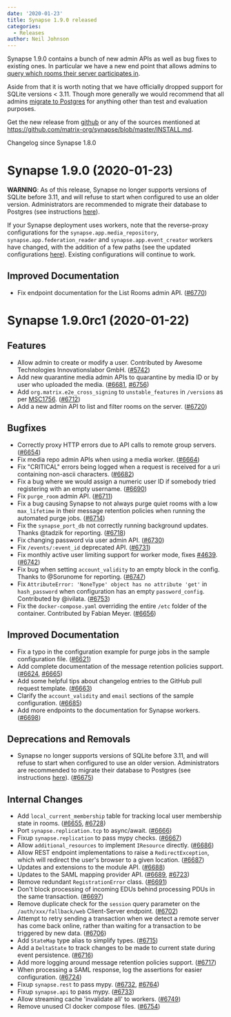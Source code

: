 ```yaml
---
date: '2020-01-23'
title: Synapse 1.9.0 released
categories:
  - Releases
author: Neil Johnson
---
```


Synapse 1.9.0 contains a bunch of new admin APIs as well as bug fixes to existing ones. In particular we have a new end point that allows admins to [query which rooms their server participates in](https://github.com/matrix-org/synapse/blob/master/docs/admin_api/rooms.md).

Aside from that it is worth noting that we have officially dropped support for SQLite versions < 3.11. Though more generally we would recommend that all admins [migrate to Postgres](https://github.com/matrix-org/synapse/blob/release-v1.9.0/docs/postgres.md) for anything other than test and evaluation purposes.

Get the new release from [github](https://github.com/matrix-org/synapse/releases/tag/v1.9.0) or any of the sources mentioned at https://github.com/matrix-org/synapse/blob/master/INSTALL.md.


Changelog since Synapse 1.8.0

Synapse 1.9.0 (2020-01-23)
==========================

**WARNING**: As of this release, Synapse no longer supports versions of SQLite before 3.11, and will refuse to start when configured to use an older version. Administrators are recommended to migrate their database to Postgres (see instructions [here](https://github.com/matrix-org/synapse/blob/release-v1.9.0/docs/postgres.md)).

If your Synapse deployment uses workers, note that the reverse-proxy configurations for the `synapse.app.media_repository`, `synapse.app.federation_reader` and `synapse.app.event_creator` workers have changed, with the addition of a few paths (see the updated configurations [here](https://github.com/matrix-org/synapse/blob/release-v1.9.0/docs/workers.md#available-worker-applications)). Existing configurations will continue to work.


Improved Documentation
----------------------

- Fix endpoint documentation for the List Rooms admin API. ([\#6770](https://github.com/matrix-org/synapse/issues/6770))


Synapse 1.9.0rc1 (2020-01-22)
=============================

Features
--------

- Allow admin to create or modify a user. Contributed by Awesome Technologies Innovationslabor GmbH. ([\#5742](https://github.com/matrix-org/synapse/issues/5742))
- Add new quarantine media admin APIs to quarantine by media ID or by user who uploaded the media. ([\#6681](https://github.com/matrix-org/synapse/issues/6681), [\#6756](https://github.com/matrix-org/synapse/issues/6756))
- Add `org.matrix.e2e_cross_signing` to `unstable_features` in `/versions` as per [MSC1756](https://github.com/matrix-org/matrix-doc/pull/1756). ([\#6712](https://github.com/matrix-org/synapse/issues/6712))
- Add a new admin API to list and filter rooms on the server. ([\#6720](https://github.com/matrix-org/synapse/issues/6720))


Bugfixes
--------

- Correctly proxy HTTP errors due to API calls to remote group servers. ([\#6654](https://github.com/matrix-org/synapse/issues/6654))
- Fix media repo admin APIs when using a media worker. ([\#6664](https://github.com/matrix-org/synapse/issues/6664))
- Fix "CRITICAL" errors being logged when a request is received for a uri containing non-ascii characters. ([\#6682](https://github.com/matrix-org/synapse/issues/6682))
- Fix a bug where we would assign a numeric user ID if somebody tried registering with an empty username. ([\#6690](https://github.com/matrix-org/synapse/issues/6690))
- Fix `purge_room` admin API. ([\#6711](https://github.com/matrix-org/synapse/issues/6711))
- Fix a bug causing Synapse to not always purge quiet rooms with a low `max_lifetime` in their message retention policies when running the automated purge jobs. ([\#6714](https://github.com/matrix-org/synapse/issues/6714))
- Fix the `synapse_port_db` not correctly running background updates. Thanks @tadzik for reporting. ([\#6718](https://github.com/matrix-org/synapse/issues/6718))
- Fix changing password via user admin API. ([\#6730](https://github.com/matrix-org/synapse/issues/6730))
- Fix `/events/:event_id` deprecated API. ([\#6731](https://github.com/matrix-org/synapse/issues/6731))
- Fix monthly active user limiting support for worker mode, fixes [#4639](https://github.com/matrix-org/synapse/issues/4639). ([\#6742](https://github.com/matrix-org/synapse/issues/6742))
- Fix bug when setting `account_validity` to an empty block in the config. Thanks to @Sorunome for reporting. ([\#6747](https://github.com/matrix-org/synapse/issues/6747))
- Fix `AttributeError: 'NoneType' object has no attribute 'get'` in `hash_password` when configuration has an empty `password_config`. Contributed by @ivilata. ([\#6753](https://github.com/matrix-org/synapse/issues/6753))
- Fix the `docker-compose.yaml` overriding the entire `/etc` folder of the container. Contributed by Fabian Meyer. ([\#6656](https://github.com/matrix-org/synapse/issues/6656))


Improved Documentation
----------------------

- Fix a typo in the configuration example for purge jobs in the sample configuration file. ([\#6621](https://github.com/matrix-org/synapse/issues/6621))
- Add complete documentation of the message retention policies support. ([\#6624](https://github.com/matrix-org/synapse/issues/6624), [\#6665](https://github.com/matrix-org/synapse/issues/6665))
- Add some helpful tips about changelog entries to the GitHub pull request template. ([\#6663](https://github.com/matrix-org/synapse/issues/6663))
- Clarify the `account_validity` and `email` sections of the sample configuration. ([\#6685](https://github.com/matrix-org/synapse/issues/6685))
- Add more endpoints to the documentation for Synapse workers. ([\#6698](https://github.com/matrix-org/synapse/issues/6698))


Deprecations and Removals
-------------------------

- Synapse no longer supports versions of SQLite before 3.11, and will refuse to start when configured to use an older version. Administrators are recommended to migrate their database to Postgres (see instructions [here](docs/postgres.md)). ([\#6675](https://github.com/matrix-org/synapse/issues/6675))


Internal Changes
----------------

- Add `local_current_membership` table for tracking local user membership state in rooms. ([\#6655](https://github.com/matrix-org/synapse/issues/6655), [\#6728](https://github.com/matrix-org/synapse/issues/6728))
- Port `synapse.replication.tcp` to async/await. ([\#6666](https://github.com/matrix-org/synapse/issues/6666))
- Fixup `synapse.replication` to pass mypy checks. ([\#6667](https://github.com/matrix-org/synapse/issues/6667))
- Allow `additional_resources` to implement `IResource` directly. ([\#6686](https://github.com/matrix-org/synapse/issues/6686))
- Allow REST endpoint implementations to raise a `RedirectException`, which will redirect the user's browser to a given location. ([\#6687](https://github.com/matrix-org/synapse/issues/6687))
- Updates and extensions to the module API. ([\#6688](https://github.com/matrix-org/synapse/issues/6688))
- Updates to the SAML mapping provider API. ([\#6689](https://github.com/matrix-org/synapse/issues/6689), [\#6723](https://github.com/matrix-org/synapse/issues/6723))
- Remove redundant `RegistrationError` class. ([\#6691](https://github.com/matrix-org/synapse/issues/6691))
- Don't block processing of incoming EDUs behind processing PDUs in the same transaction. ([\#6697](https://github.com/matrix-org/synapse/issues/6697))
- Remove duplicate check for the `session` query parameter on the `/auth/xxx/fallback/web` Client-Server endpoint. ([\#6702](https://github.com/matrix-org/synapse/issues/6702))
- Attempt to retry sending a transaction when we detect a remote server has come back online, rather than waiting for a transaction to be triggered by new data. ([\#6706](https://github.com/matrix-org/synapse/issues/6706))
- Add `StateMap` type alias to simplify types. ([\#6715](https://github.com/matrix-org/synapse/issues/6715))
- Add a `DeltaState` to track changes to be made to current state during event persistence. ([\#6716](https://github.com/matrix-org/synapse/issues/6716))
- Add more logging around message retention policies support. ([\#6717](https://github.com/matrix-org/synapse/issues/6717))
- When processing a SAML response, log the assertions for easier configuration. ([\#6724](https://github.com/matrix-org/synapse/issues/6724))
- Fixup `synapse.rest` to pass mypy. ([\#6732](https://github.com/matrix-org/synapse/issues/6732), [\#6764](https://github.com/matrix-org/synapse/issues/6764))
- Fixup `synapse.api` to pass mypy. ([\#6733](https://github.com/matrix-org/synapse/issues/6733))
- Allow streaming cache 'invalidate all' to workers. ([\#6749](https://github.com/matrix-org/synapse/issues/6749))
- Remove unused CI docker compose files. ([\#6754](https://github.com/matrix-org/synapse/issues/6754))